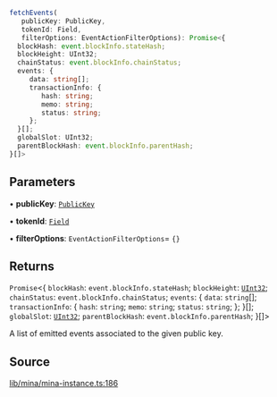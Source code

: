 ```ts
fetchEvents(
   publicKey: PublicKey, 
   tokenId: Field, 
   filterOptions: EventActionFilterOptions): Promise<{
  blockHash: event.blockInfo.stateHash;
  blockHeight: UInt32;
  chainStatus: event.blockInfo.chainStatus;
  events: {
     data: string[];
     transactionInfo: {
        hash: string;
        memo: string;
        status: string;
     };
  }[];
  globalSlot: UInt32;
  parentBlockHash: event.blockInfo.parentHash;
}[]>
```

## Parameters

• **publicKey**: [`PublicKey`](../../../classes/PublicKey.mdx)

• **tokenId**: [`Field`](../../../classes/Field.mdx)

• **filterOptions**: `EventActionFilterOptions`= `{}`

## Returns

`Promise`\<\{
  `blockHash`: `event.blockInfo.stateHash`;
  `blockHeight`: [`UInt32`](../../../classes/UInt32.mdx);
  `chainStatus`: `event.blockInfo.chainStatus`;
  `events`: \{
     `data`: `string`[];
     `transactionInfo`: \{
        `hash`: `string`;
        `memo`: `string`;
        `status`: `string`;
     };
  }[];
  `globalSlot`: [`UInt32`](../../../classes/UInt32.mdx);
  `parentBlockHash`: `event.blockInfo.parentHash`;
  }[]\>

A list of emitted events associated to the given public key.

## Source

[lib/mina/mina-instance.ts:186](https://github.com/o1-labs/o1js/blob/main/src/lib/mina/mina-instance.ts#L186)
